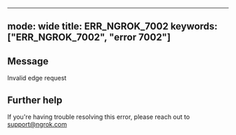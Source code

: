
---
mode: wide
title: ERR_NGROK_7002
keywords: ["ERR_NGROK_7002", "error 7002"]
---

## Message
Invalid edge request




## Further help
If you're having trouble resolving this error, please reach out to [support@ngrok.com](mailto:support@ngrok.com?subject=Help%20with%20ERR_NGROK_7002)

